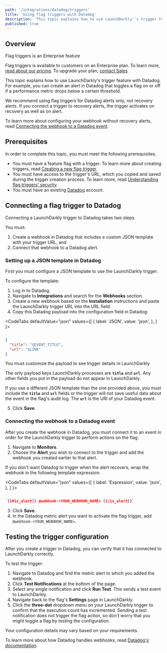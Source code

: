 ```yaml
---
path: '/integrations/datadog/triggers'
title: 'Using flag triggers with Datadog'
description: 'This topic explains how to use LaunchDarkly''s trigger feature with Datadog.'
published: true
---
```


## Overview

<Callout intent="primary">
<CalloutTitle>Flag triggers is an Enterprise feature</CalloutTitle>
<CalloutDescription>

Flag triggers is available to customers on an Enterprise plan. To learn more, [read about our pricing](https://launchdarkly.com/pricing/). To upgrade your plan, [contact Sales](https://launchdarkly.com/contact-sales/).

</CalloutDescription>
</Callout>

This topic explains how to use LaunchDarkly's trigger feature with Datadog. For example, you can create an alert in Datadog that toggles a flag on or off if a performance metric drops below a certain threshold.

We recommend using flag triggers for Datadog alerts only, not recovery alerts. If you connect a trigger to recovery alerts, the trigger activates on recovery as well as on alert.

To learn more about configuring your webhook without recovery alerts, read [Connecting the webhook to a Datadog event](#connecting-the-webhook-to-a-datadog-event).


## Prerequisites

In order to complete this topic, you must meet the following prerequisites.

* You must have a feature flag with a trigger. To learn more about creating triggers, read [Creating a new flag trigger](/home/feature-workflows/triggers#creating-a-new-flag-trigger).
* You must have access to the trigger's URL, which you copied and saved during the trigger creation process. To learn more, read [Understanding flag triggers' security](/home/feature-workflows/triggers#understanding-flag-triggers-security).
* You must have an existing [Datadog](https://www.datadoghq.com/) account.

## Connecting a flag trigger to Datadog

Connecting a LaunchDarkly trigger to Datadog takes two steps.

You must:

1. Create a webhook in Datadog that includes a custom JSON template with your trigger URL, and
2. Connect that webhook to a Datadog alert.

### Setting up a JSON template in Datadog

First you must configure a JSON template to use the LaunchDarkly trigger.

To configure the template:

1. Log in to Datadog.
2. Navigate to **Integrations** and search for the **Webhooks** section.
3. Create a new webhook based on the **Installation** instructions and paste the LaunchDarkly trigger URL into the URL field.
4. Copy this Datadog payload into the configuration field in Datadog:

<CodeTabs
  defaultValue="json"
  values={[
    { label: 'JSON', value: 'json', },
  ]
}>
<CodeTabItem value="json">

```json

{
  "title": "$EVENT_TITLE",
  "url": "$LINK"
}

```

</CodeTabItem>
</CodeTabs>

<Callout intent="alert">
<CalloutTitle>You must customize the payload to see trigger details in LaunchDarkly</CalloutTitle>
<CalloutDescription>

The only payload keys LaunchDarkly processes are **`title`** and **`url`**. Any other fields you put in the payload do not appear in LaunchDarkly.

If you use a different JSON template than the one provided above, you must include the **`title`** and **`url`** fields or the trigger will not save useful data about the event in the flag's audit log. The **`url`** is the URl of your Datadog event.

</CalloutDescription>
</Callout>

5. Click **Save**.

### Connecting the webhook to a Datadog event

After you create the webhook in Datadog, you must connect it to an event in order for the LaunchDarkly trigger to perform actions on the flag.

1. Navigate to **Monitors**.
2. Choose the **Alert** you wish to connect to the trigger and add the webhook you created earlier to that alert.

 If you don't want Datadog to trigger when the alert recovers, wrap the webhook in the following template expression:

 <CodeTabs
  defaultValue="json"
  values={[
    { label: 'Expression', value: 'json', },
  ]
 }>
 <CodeTabItem value="json">

 ```json

 `{{#is_alert}} @webhook-<YOUR_WEBHOOK_NAME> {{/is_alert}}`

 ```

 </CodeTabItem>
 </CodeTabs>

3. Click **Save.**
4. In the Datadog metric alert you want to activate the flag trigger, add `@webhook-<YOUR_WEBHOOK_NAME>`.

## Testing the trigger configuration

After you create a trigger in Datadog, you can verify that it has connected to LaunchDarkly correctly.

To test the trigger:
1. Navigate to Datadog and find the metric alert to which you added the webhook.
2. Click **Test Notifications** at the bottom of the page.
3. Select any single notification and click **Run Test**. This sends a test event to LaunchDarkly.
4. Navigate back to the flag's **Settings** page in LaunchDarkly.
5. Click the **three-dot** dropdown menu on your LaunchDarkly trigger to confirm that the execution count has incremented. Sending a test notification does not trigger the flag action, so don't worry that you might toggle a flag by testing the configuration.

Your configuration details may vary based on your requirements.

To learn more about how Datadog handles webhooks, read [Datadog's documentation](https://docs.datadoghq.com/integrations/webhooks/).
